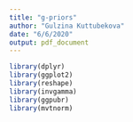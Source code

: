 ```yaml
---
title: "g-priors"
author: "Gulzina Kuttubekova"
date: "6/6/2020"
output: pdf_document
---
```



```r
library(dplyr)
library(ggplot2)
library(reshape)
library(invgamma)
library(ggpubr)
library(mvtnorm)
```
















